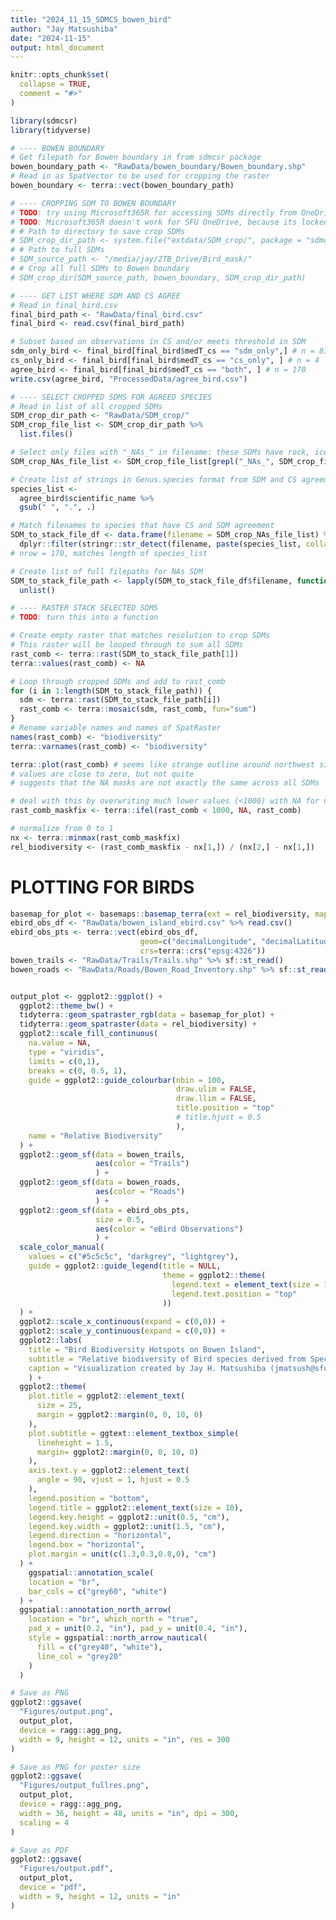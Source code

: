 ```yaml
---
title: "2024_11_15_SDMCS_bowen_bird"
author: "Jay Matsushiba"
date: "2024-11-15"
output: html_document
---
```


```r
knitr::opts_chunk$set(
  collapse = TRUE,
  comment = "#>"
)
```

```r
library(sdmcsr)
library(tidyverse)
```

```r
# ---- BOWEN BOUNDARY
# Get filepath for Bowen boundary in from sdmcsr package 
bowen_boundary_path <- "RawData/bowen_boundary/Bowen_boundary.shp"
# Read in as SpatVector to be used for cropping the raster
bowen_boundary <- terra::vect(bowen_boundary_path) 

# ---- CROPPING SDM TO BOWEN BOUNDARY
# TODO: try using Microsoft365R for accessing SDMs directly from OneDrive (https://github.com/Azure/Microsoft365R) 
# TODO: Microsoft365R doesn't work for SFU OneDrive, because its locked down 
# # Path to directory to save crop SDMs
# SDM_crop_dir_path <- system.file("extdata/SDM_crop/", package = "sdmcsr") 
# # Path to full SDMs
# SDM_source_path <- "/media/jay/2TB_Drive/Bird_mask/"
# # Crop all full SDMs to Bowen boundary
# SDM_crop_dir(SDM_source_path, bowen_boundary, SDM_crop_dir_path) 

# ---- GET LIST WHERE SDM AND CS AGREE
# Read in final_bird.csv 
final_bird_path <- "RawData/final_bird.csv"
final_bird <- read.csv(final_bird_path)

# Subset based on observations in CS and/or meets threshold in SDM 
sdm_only_bird <- final_bird[final_bird$medT_cs == "sdm_only",] # n = 81
cs_only_bird <- final_bird[final_bird$medT_cs == "cs_only", ] # n = 4
agree_bird <- final_bird[final_bird$medT_cs == "both", ] # n = 170
write.csv(agree_bird, "ProcessedData/agree_bird.csv")

# ---- SELECT CROPPED SDMS FOR AGREED SPECIES
# Read in list of all cropped SDMs
SDM_crop_dir_path <- "RawData/SDM_crop/"
SDM_crop_file_list <- SDM_crop_dir_path %>% 
  list.files()

# Select only files with "_NAs_" in filename: these SDMs have rock, ice, and large lakes removed
SDM_crop_NAs_file_list <- SDM_crop_file_list[grepl("_NAs_", SDM_crop_file_list)]

# Create list of strings in Genus.species format from SDM and CS agreement
species_list <- 
  agree_bird$scientific_name %>%
  gsub(" ", ".", .)

# Match filenames to species that have CS and SDM agreement
SDM_to_stack_file_df <- data.frame(filename = SDM_crop_NAs_file_list) %>%
  dplyr::filter(stringr::str_detect(filename, paste(species_list, collapse = "|")))
# nrow = 170, matches length of species_list 

# Create list of full filepaths for NAs SDM
SDM_to_stack_file_path <- lapply(SDM_to_stack_file_df$filename, function(x) {paste0(SDM_crop_dir_path, "/", x)}) %>%
  unlist()

# ---- RASTER STACK SELECTED SDMS
# TODO: turn this into a function 

# Create empty raster that matches resolution to crop SDMs
# This raster will be looped through to sum all SDMs
rast_comb <- terra::rast(SDM_to_stack_file_path[1])
terra::values(rast_comb) <- NA

# Loop through cropped SDMs and add to rast_comb
for (i in 1:length(SDM_to_stack_file_path)) {
  sdm <- terra::rast(SDM_to_stack_file_path[i])
  rast_comb <- terra::mosaic(sdm, rast_comb, fun="sum")
}
# Rename variable names and names of SpatRaster
names(rast_comb) <- "biodiversity"
terra::varnames(rast_comb) <- "biodiversity"

terra::plot(rast_comb) # seems like strange outline around northwest side 
# values are close to zero, but not quite
# suggests that the NA masks are not exactly the same across all SDMs

# deal with this by overwriting much lower values (<1000) with NA for now
rast_comb_maskfix <- terra::ifel(rast_comb < 1000, NA, rast_comb)

# normalize from 0 to 1 
nx <- terra::minmax(rast_comb_maskfix)    
rel_biodiversity <- (rast_comb_maskfix - nx[1,]) / (nx[2,] - nx[1,])
```

# PLOTTING FOR BIRDS
```r
basemap_for_plot <- basemaps::basemap_terra(ext = rel_biodiversity, map_service = "carto", map_type = "voyager")
ebird_obs_df <- "RawData/bowen_island_ebird.csv" %>% read.csv()
ebird_obs_pts <- terra::vect(ebird_obs_df, 
                             geom=c("decimalLongitude", "decimalLatitude"), 
                             crs=terra::crs("epsg:4326"))
bowen_trails <- "RawData/Trails/Trails.shp" %>% sf::st_read()
bowen_roads <- "RawData/Roads/Bowen_Road_Inventory.shp" %>% sf::st_read()


output_plot <- ggplot2::ggplot() +
  ggplot2::theme_bw() +
  tidyterra::geom_spatraster_rgb(data = basemap_for_plot) +
  tidyterra::geom_spatraster(data = rel_biodiversity) +
  ggplot2::scale_fill_continuous(
    na.value = NA,
    type = "viridis",
    limits = c(0,1),
    breaks = c(0, 0.5, 1),
    guide = ggplot2::guide_colourbar(nbin = 100, 
                                     draw.ulim = FALSE, 
                                     draw.llim = FALSE,
                                     title.position = "top"
                                     # title.hjust = 0.5
                                     ),
    name = "Relative Biodiversity"
  ) +
  ggplot2::geom_sf(data = bowen_trails,
                   aes(color = "Trails")
                   ) +
  ggplot2::geom_sf(data = bowen_roads,
                   aes(color = "Roads")
                   ) +
  ggplot2::geom_sf(data = ebird_obs_pts, 
                   size = 0.5,
                   aes(color = "eBird Observations")
                   ) +
  scale_color_manual(
    values = c("#5c5c5c", "darkgrey", "lightgrey"),
    guide = ggplot2::guide_legend(title = NULL,
                                  theme = ggplot2::theme(
                                    legend.text = element_text(size = 10, margin = margin(r = 5, l = 5, b = 5)),
                                    legend.text.position = "top"
                                  ))
  ) +
  ggplot2::scale_x_continuous(expand = c(0,0)) +
  ggplot2::scale_y_continuous(expand = c(0,0)) +
  ggplot2::labs(
    title = "Bird Biodiversity Hotspots on Bowen Island",
    subtitle = "Relative biodiversity of Bird species derived from Species Distribution Models (SDMs) confirmed by citizen science observations submitted to eBird. Values towards 1.0 indicate higher relative biodiversity, while values towards 0.0 indicate lower relative biodiversity.",
    caption = "Visualization created by Jay H. Matsushiba (jmatsush@sfu.ca) for the Palen Lab (November 2024)"
    ) +
  ggplot2::theme(
    plot.title = ggplot2::element_text(
      size = 25, 
      margin = ggplot2::margin(0, 0, 10, 0)
    ),
    plot.subtitle = ggtext::element_textbox_simple(
      lineheight = 1.5,
      margin= ggplot2::margin(0, 0, 10, 0)
    ),
    axis.text.y = ggplot2::element_text(
      angle = 90, vjust = 1, hjust = 0.5
    ),
    legend.position = "bottom",
    legend.title = ggplot2::element_text(size = 10),
    legend.key.height = ggplot2::unit(0.5, "cm"),
    legend.key.width = ggplot2::unit(1.5, "cm"),
    legend.direction = "horizontal", 
    legend.box = "horizontal",
    plot.margin = unit(c(1.3,0.3,0.8,0), "cm")
  ) +
    ggspatial::annotation_scale(
    location = "br",
    bar_cols = c("grey60", "white")
  ) +
  ggspatial::annotation_north_arrow(
    location = "br", which_north = "true",
    pad_x = unit(0.2, "in"), pad_y = unit(0.4, "in"),
    style = ggspatial::north_arrow_nautical(
      fill = c("grey40", "white"),
      line_col = "grey20"
    )
  )

# Save as PNG
ggplot2::ggsave(
  "Figures/output.png", 
  output_plot, 
  device = ragg::agg_png, 
  width = 9, height = 12, units = "in", res = 300
)

# Save as PNG for poster size
ggplot2::ggsave(
  "Figures/output_fullres.png", 
  output_plot, 
  device = ragg::agg_png, 
  width = 36, height = 48, units = "in", dpi = 300,
  scaling = 4
)

# Save as PDF
ggplot2::ggsave(
  "Figures/output.pdf", 
  output_plot, 
  device = "pdf", 
  width = 9, height = 12, units = "in"
)
```

